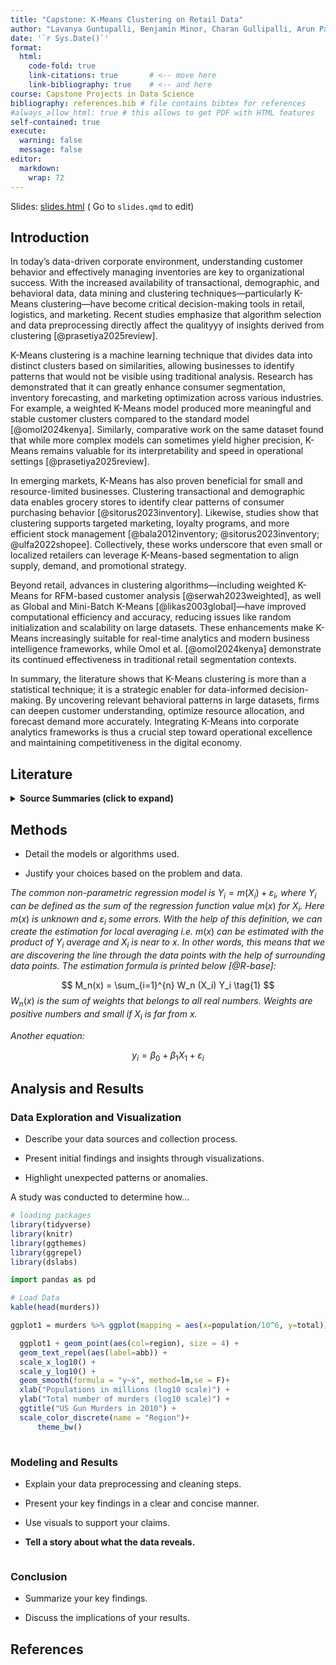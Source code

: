 ```yaml
---
title: "Capstone: K-Means Clustering on Retail Data"
author: "Lavanya Guntupalli, Benjamin Minor, Charan Gullipalli, Arun Pandian"
date: '`r Sys.Date()`'
format:
  html:
    code-fold: true
    link-citations: true       # <-- move here
    link-bibliography: true    # <-- and here
course: Capstone Projects in Data Science
bibliography: references.bib # file contains bibtex for references
#always_allow_html: true # this allows to get PDF with HTML features
self-contained: true
execute: 
  warning: false
  message: false
editor: 
  markdown: 
    wrap: 72
---
```


Slides: [slides.html](slides.html){target="_blank"} ( Go to `slides.qmd`
to edit)



## Introduction

In today's data-driven corporate environment, understanding customer behavior and effectively managing inventories are key to organizational success. With the increased availability of transactional, demographic, and behavioral data, data mining and clustering techniques—particularly K-Means clustering—have become critical decision-making tools in retail, logistics, and marketing. Recent studies emphasize that algorithm selection and data preprocessing directly affect the qualityyy of insights derived from clustering [@prasetiya2025review].

K-Means clustering is a machine learning technique that divides data into distinct clusters based on similarities, allowing businesses to identify patterns that would not be visible using traditional analysis. Research has demonstrated that it can greatly enhance consumer segmentation, inventory forecasting, and marketing optimization across various industries. For example, a weighted K-Means model produced more meaningful and stable customer clusters compared to the standard model [@omol2024kenya]. Similarly, comparative work on the same dataset found that while more complex models can sometimes yield higher precision, K-Means remains valuable for its interpretability and speed in operational settings [@prasetiya2025review].

In emerging markets, K-Means has also proven beneficial for small and resource-limited businesses. Clustering transactional and demographic data enables grocery stores to identify clear patterns of consumer purchasing behavior [@sitorus2023inventory]. Likewise, studies show that clustering supports targeted marketing, loyalty programs, and more efficient stock management [@bala2012inventory; @sitorus2023inventory; @ulfa2022shopee]. Collectively, these works underscore that even small or localized retailers can leverage K-Means-based segmentation to align supply, demand, and promotional strategy.

Beyond retail, advances in clustering algorithms—including weighted K-Means for RFM-based customer analysis [@serwah2023weighted], as well as Global and Mini-Batch K-Means [@likas2003global]—have improved computational efficiency and accuracy, reducing issues like random initialization and scalability on large datasets. These enhancements make K-Means increasingly suitable for real-time analytics and modern business intelligence frameworks, while Omol et al. [@omol2024kenya] demonstrate its continued effectiveness in traditional retail segmentation contexts.

In summary, the literature shows that K-Means clustering is more than a statistical technique; it is a strategic enabler for data-informed decision-making. By uncovering relevant behavioral patterns in large datasets, firms can deepen customer understanding, optimize resource allocation, and forecast demand more accurately. Integrating K-Means into corporate analytics frameworks is thus a crucial step toward operational excellence and maintaining competitiveness in the digital economy.



## Literature

<details>
<summary><strong>Source Summaries (click to expand)</strong></summary>

<div class="markdown" style="margin-top:1rem;">

### Benjamin Minor — Literature Review

**Customer Analytics for Online Retailers Using Weighted K-Means and RFM Analysis**  
[PDF Link](https://pdfs.semanticscholar.org/2094/679b670242e4177670b839fd7736fc454afa.pdf)  
The paper looks at how online shops can do a better job grouping their customers. The authors say this is important because regular K Means can give weak groups, which makes it harder for businesses to target the right people. They used a UK online retail dataset, built recency, frequency, and monetary features, and then ran both standard K Means and a weighted version to see which worked better. The weighted method came out stronger, with a silhouette score of about 0.40 compared to 0.30 for the normal version. One drawback is that using just RFM features leaves out other behaviors, so the results do not show the full picture of customer activity.  

**An Exploration of Clustering Algorithms for Customer Segmentation in the UK Retail Market**  
[PDF Link](https://arxiv.org/pdf/2402.04103)  
The paper compares different clustering methods to see which one makes the best customer groups. This matters for retail because the choice of algorithm changes how useful the clusters are for marketing and planning. The authors took the same UK online retail dataset, used RFM features, and tested K Means, Gaussian Mixture Models, DBSCAN, BIRCH, and agglomerative clustering. They compared the results with silhouette scores. Gaussian Mixture Models did the best with a score close to 0.80, while K Means and the other methods were lower. A limitation is that the dataset only had transaction data, so there were no demographics or other factors that could make the groups more detailed.  

**Application Of K-Means Clustering For Customer Segmentation In Grocery Stores In Kenya**  
[Article Link](https://ijstm.inarah.co.id/index.php/ijstm/article/view/1024)  
This article looked at how grocery stores in Kenya used K-Means clustering to group their customers. They worked with both transaction and demographic data, cleaned it up, and then tested different numbers of clusters with the elbow method. The clusters showed clear groups of shoppers with different buying habits. By knowing these groups, the stores could adjust marketing and stock decisions. The main point is that even in smaller or resource-limited businesses, clustering can help them better understand and serve customers.  

**Applying K-Means Clustering for User Profiling in Retail: A Department Store Case Study**  
[PDF Link](https://www.atlantis-press.com/article/125992628.pdf)  
This case study focused on a department store that used customer and membership data to apply K-Means clustering. They tested different cluster sizes with the elbow method and Calinski-Harabasz index, and ended up with four customer profiles. These profiles were based on things like spending level, age, and shopping frequency. From the results, the store could build more targeted marketing and loyalty programs. The takeaway is that K-Means can break down a broad customer base into smaller groups, making it easier for retailers to plan strategies.  

**Customer Segmentation Using RFM and K-Means Clustering to Support CRM in Retail Industry**  
[ResearchGate Link](https://www.researchgate.net/publication/394047969_Customer_Segmentation_Using_RFM_and_K-Means_Clustering_to_Support_CRM_in_Retail_Industry)  
This paper looks at a small local retailer with about 2,300 transactions over three years and asks how they can split customers into groups using K Means with RFM features. It matters because smaller shops usually don’t have advanced analytics tools but still need to know who their loyal or at-risk customers are. The authors cleaned and normalized the data, applied K Means, and used the elbow method to choose four clusters. They labeled them loyal, potential loyalists, at risk, and one time buyers. The results gave the shop useful customer groups, but the limits were that the dataset was small and static and didn’t include other behaviors like browsing or reviews.  

**Product Clustering Analysis on the Marketplace Using K Means Approach (Case Study: Shopee)**  
[ResearchGate Link](https://www.researchgate.net/publication/365377295_PRODUCT_CLUSTERING_ANALYSIS_ON_THE_MARKETPLACE_USING_K-MEANS_APPROACH_CASE_STUDY_SHOPEE)  
This study used Shopee marketplace data to group products instead of customers. The goal was to see which products act alike based on attributes like price, ratings, and stock. It’s important because sellers need to know which products belong together so they can adjust pricing, promotions, and inventory. The authors scraped product data, processed it, and ran K Means with different cluster sizes, checking results with the Davies-Bouldin Index. They found that three or four clusters worked best depending on the category. The results gave decent product groupings, but there were limits: scraped data can be noisy, categories can be too broad, and seasonal changes in demand were not included.  

</div>
</details>
 

</div>
</details>

## Methods

-   Detail the models or algorithms used.

-   Justify your choices based on the problem and data.

*The common non-parametric regression model is*
$Y_i = m(X_i) + \varepsilon_i$*, where* $Y_i$ *can be defined as the sum
of the regression function value* $m(x)$ *for* $X_i$*. Here* $m(x)$ *is
unknown and* $\varepsilon_i$ *some errors. With the help of this
definition, we can create the estimation for local averaging i.e.*
$m(x)$ *can be estimated with the product of* $Y_i$ *average and* $X_i$
*is near to* $x$*. In other words, this means that we are discovering
the line through the data points with the help of surrounding data
points. The estimation formula is printed below [@R-base]:*

$$
M_n(x) = \sum_{i=1}^{n} W_n (X_i) Y_i  \tag{1}
$$$W_n(x)$ *is the sum of weights that belongs to all real numbers.
Weights are positive numbers and small if* $X_i$ *is far from* $x$*.*

*Another equation:*

$$
y_i = \beta_0 + \beta_1 X_1 +\varepsilon_i
$$

## Analysis and Results

### Data Exploration and Visualization

-   Describe your data sources and collection process.

-   Present initial findings and insights through visualizations.

-   Highlight unexpected patterns or anomalies.

A study was conducted to determine how...

```r
# loading packages 
library(tidyverse)
library(knitr)
library(ggthemes)
library(ggrepel)
library(dslabs)
```

```python
import pandas as pd
```

```r
# Load Data
kable(head(murders))

ggplot1 = murders %>% ggplot(mapping = aes(x=population/10^6, y=total)) 

  ggplot1 + geom_point(aes(col=region), size = 4) +
  geom_text_repel(aes(label=abb)) +
  scale_x_log10() +
  scale_y_log10() +
  geom_smooth(formula = "y~x", method=lm,se = F)+
  xlab("Populations in millions (log10 scale)") + 
  ylab("Total number of murders (log10 scale)") +
  ggtitle("US Gun Murders in 2010") +
  scale_color_discrete(name = "Region")+
      theme_bw()
  

```

### Modeling and Results

-   Explain your data preprocessing and cleaning steps.

-   Present your key findings in a clear and concise manner.

-   Use visuals to support your claims.

-   **Tell a story about what the data reveals.**

```r

```

### Conclusion

-   Summarize your key findings.

-   Discuss the implications of your results.

## References
::: {#refs .hanging-indent}
:::
